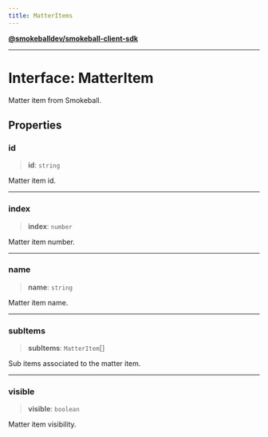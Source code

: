 ```yaml
---
title: MatterItems
---
```

[**@smokeballdev/smokeball-client-sdk**](../../../../README.md)

***

# Interface: MatterItem

Matter item from Smokeball.

## Properties

### id

> **id**: `string`

Matter item id.

***

### index

> **index**: `number`

Matter item number.

***

### name

> **name**: `string`

Matter item name.

***

### subItems

> **subItems**: `MatterItem`[]

Sub items associated to the matter item.

***

### visible

> **visible**: `boolean`

Matter item visibility.
